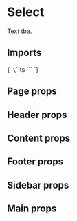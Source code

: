 
<Meta title="Layout/Page" of={PageStories} />

# Select

Text tba.

## Imports

<Markdown>{`
\`\`\`ts
\`\`\`
`}</Markdown>

## Page props

<ArgsTable of={Page}/>

<Primary />

## Header props

<ArgsTable of={Header}/>

## Content props

<ArgsTable of={Content}/>

## Footer props

<ArgsTable of={Footer}/>

## Sidebar props

<ArgsTable of={Sidebar}/>

## Main props

<ArgsTable of={Main}/>

